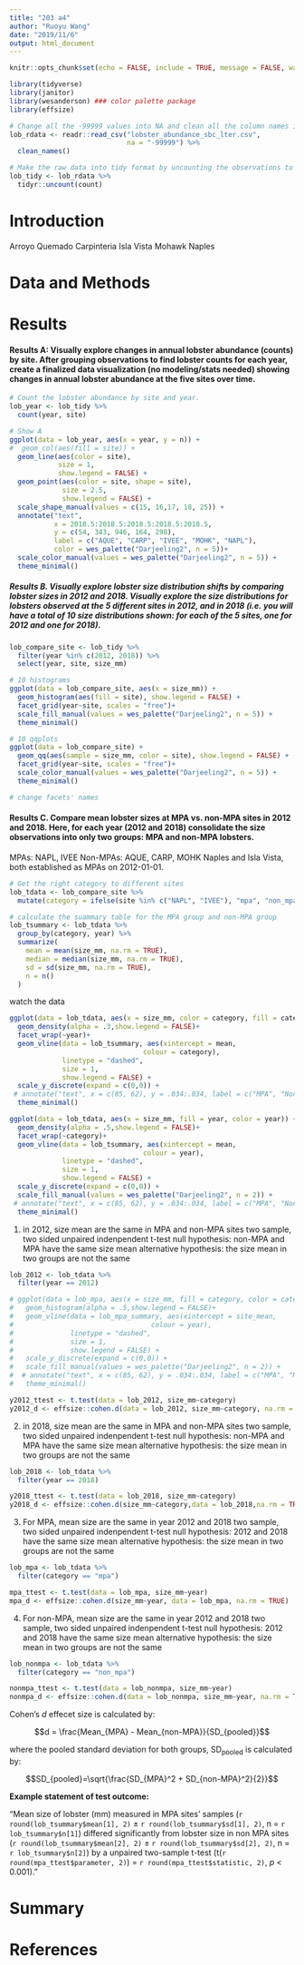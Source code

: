 ```yaml
---
title: "203 a4"
author: "Ruoyu Wang"
date: "2019/11/6"
output: html_document
---
```


```r
knitr::opts_chunk$set(echo = FALSE, include = TRUE, message = FALSE, warnings = FALSE)
```

```r
library(tidyverse)
library(janitor)
library(wesanderson) ### color palette package
library(effsize)

# Change all the -99999 values into NA and clean all the column names in to snake_case.
lob_rdata <- readr::read_csv("lobster_abundance_sbc_lter.csv",
                             na = "-99999") %>%
  clean_names()

# Make the raw data into tidy format by uncounting the observations to separeted rows.
lob_tidy <- lob_rdata %>% 
  tidyr::uncount(count)
```

# Introduction
Arroyo Quemado  Carpinteria  Isla Vista  Mohawk  Naples
	 
# Data and Methods 

# Results

#### Results A: Visually explore changes in annual lobster abundance (counts) by site. After grouping observations to find lobster counts for each year, create a finalized data visualization (no modeling/stats needed) showing changes in annual lobster abundance at the five sites over time.
```r
# Count the lobster abundance by site and year.
lob_year <- lob_tidy %>% 
  count(year, site)

# Show A
ggplot(data = lob_year, aes(x = year, y = n)) +
#  geom_col(aes(fill = site)) +
  geom_line(aes(color = site), 
            size = 1, 
            show.legend = FALSE) +
  geom_point(aes(color = site, shape = site), 
             size = 2.5, 
             show.legend = FALSE) +
  scale_shape_manual(values = c(15, 16,17, 18, 25)) +
  annotate("text", 
           x = 2018.5:2018.5:2018.5:2018.5:2018.5, 
           y = c(54, 343, 946, 164, 298), 
           label = c("AQUE", "CARP", "IVEE", "MOHK", "NAPL"),
           color = wes_palette("Darjeeling2", n = 5))+
  scale_color_manual(values = wes_palette("Darjeeling2", n = 5)) +
  theme_minimal()
```

##### Results B. Visually explore lobster size distribution shifts by comparing lobster sizes in 2012 and 2018. Visually explore the size distributions for lobsters observed at the 5 different sites in 2012, and in 2018 (i.e. you will have a total of 10 size distributions shown: for each of the 5 sites, one for 2012 and one for 2018).

```r
lob_compare_site <- lob_tidy %>% 
  filter(year %in% c(2012, 2018)) %>% 
  select(year, site, size_mm)

# 10 histograms
ggplot(data = lob_compare_site, aes(x = size_mm)) +
  geom_histogram(aes(fill = site), show.legend = FALSE) +
  facet_grid(year~site, scales = "free")+
  scale_fill_manual(values = wes_palette("Darjeeling2", n = 5)) +
  theme_minimal()

# 10 qqplots
ggplot(data = lob_compare_site) +
  geom_qq(aes(sample = size_mm, color = site), show.legend = FALSE) +
  facet_grid(year~site, scales = "free")+
  scale_color_manual(values = wes_palette("Darjeeling2", n = 5)) +
  theme_minimal()

# change facets' names
```

#### Results C. Compare mean lobster sizes at MPA vs. non-MPA sites in 2012 and 2018. Here, for each year (2012 and 2018) consolidate the size observations into only two groups: MPA and non-MPA lobsters.

MPAs: NAPL, IVEE
Non-MPAs: AQUE, CARP, MOHK
Naples and Isla Vista, both established as MPAs on 2012-01-01.

```r
# Get the right category to different sites
lob_tdata <- lob_compare_site %>% 
  mutate(category = ifelse(site %in% c("NAPL", "IVEE"), "mpa", "non_mpa"))

# calculate the suammary table for the MPA group and non-MPA group
lob_tsummary <- lob_tdata %>%
  group_by(category, year) %>%
  summarize(
    mean = mean(size_mm, na.rm = TRUE),
    median = median(size_mm, na.rm = TRUE),
    sd = sd(size_mm, na.rm = TRUE),
    n = n()
  )
```

watch the data
```r
ggplot(data = lob_tdata, aes(x = size_mm, color = category, fill = category)) +
  geom_density(alpha = .3,show.legend = FALSE)+
  facet_wrap(~year)+
  geom_vline(data = lob_tsummary, aes(xintercept = mean,
                                 colour = category),
             linetype = "dashed",
             size = 1,
             show.legend = FALSE) +
  scale_y_discrete(expand = c(0,0)) +
 # annotate("text", x = c(85, 62), y = .034:.034, label = c("MPA", "Non-MPA")) +
  theme_minimal()

ggplot(data = lob_tdata, aes(x = size_mm, fill = year, color = year)) +
  geom_density(alpha = .5,show.legend = FALSE)+
  facet_wrap(~category)+
  geom_vline(data = lob_tsummary, aes(xintercept = mean,
                                 colour = year),
             linetype = "dashed",
             size = 1,
             show.legend = FALSE) +
  scale_y_discrete(expand = c(0,0)) +
  scale_fill_manual(values = wes_palette("Darjeeling2", n = 2)) +
 # annotate("text", x = c(85, 62), y = .034:.034, label = c("MPA", "Non-MPA")) +
  theme_minimal()
```

1. in 2012, size mean are the same in MPA and non-MPA sites
two sample, two sided unpaired indenpendent t-test
null hypothesis: non-MPA and MPA have the same size mean
alternative hypothesis: the size mean in two groups are not the same
```r
lob_2012 <- lob_tdata %>% 
  filter(year == 2012)

# ggplot(data = lob_mpa, aes(x = size_mm, fill = category, color = category)) +
#   geom_histogram(alpha = .5,show.legend = FALSE)+
#   geom_vline(data = lob_mpa_summary, aes(xintercept = site_mean,
#                                  colour = year),
#              linetype = "dashed",
#              size = 1,
#              show.legend = FALSE) +
#   scale_y_discrete(expand = c(0,0)) +
#   scale_fill_manual(values = wes_palette("Darjeeling2", n = 2)) +
#  # annotate("text", x = c(85, 62), y = .034:.034, label = c("MPA", "Non-MPA")) +
#   theme_minimal()

y2012_ttest <- t.test(data = lob_2012, size_mm~category)
y2012_d <- effsize::cohen.d(data = lob_2012, size_mm~category, na.rm = TRUE)
```

2. in 2018, size mean are the same in MPA and non-MPA sites
two sample, two sided unpaired indenpendent t-test
null hypothesis: non-MPA and MPA have the same size mean
alternative hypothesis: the size mean in two groups are not the same

```r
lob_2018 <- lob_tdata %>% 
  filter(year == 2018)

y2018_ttest <- t.test(data = lob_2018, size_mm~category)
y2018_d <- effsize::cohen.d(size_mm~category,data = lob_2018,na.rm = TRUE)
```

3. For MPA, mean size are the same in year 2012 and 2018
two sample, two sided unpaired indenpendent t-test
null hypothesis: 2012 and 2018 have the same size mean
alternative hypothesis: the size mean in two groups are not the same

```r
lob_mpa <- lob_tdata %>% 
  filter(category == "mpa")

mpa_ttest <- t.test(data = lob_mpa, size_mm~year)
mpa_d <- effsize::cohen.d(size_mm~year, data = lob_mpa, na.rm = TRUE)

```

4. For non-MPA, mean size are the same in year 2012 and 2018
two sample, two sided unpaired indenpendent t-test
null hypothesis: 2012 and 2018 have the same size mean
alternative hypothesis: the size mean in two groups are not the same

```r
lob_nonmpa <- lob_tdata %>% 
  filter(category == "non_mpa")

nonmpa_ttest <- t.test(data = lob_nonmpa, size_mm~year)
nonmpa_d <- effsize::cohen.d(data = lob_nonmpa, size_mm~year, na.rm = TRUE)
```
Cohen's *d* effecet size is calculated by: 

$$d = \frac{Mean_{MPA} - Mean_{non-MPA}}{SD_{pooled}}$$

where the pooled standard deviation for both groups, SD~pooled~ is calculated by: 

$$SD_{pooled}=\sqrt{\frac{SD_{MPA}^2 + SD_{non-MPA}^2}{2}}$$



**Example statement of test outcome:** 

"Mean size of lobster (mm) measured in MPA sites' samples (`r round(lob_tsummary$mean[1], 2)` $\pm$ `r round(lob_tsummary$sd[1], 2)`, n = `r lob_tsummary$n[1]`) differed significantly from lobster size in non MPA sites (`r round(lob_tsummary$mean[2], 2)` $\pm$ `r round(lob_tsummary$sd[2], 2)`, n = `r lob_tsummary$n[2]`) by a unpaired two-sample t-test (t(`r round(mpa_ttest$parameter, 2)`) = `r round(mpa_ttest$statistic, 2)`, *p* < 0.001)."

# Summary

# References
